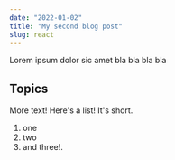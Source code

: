 ```yaml
---
date: "2022-01-02"
title: "My second blog post"
slug: react
---
```


Lorem ipsum dolor sic amet bla bla bla bla

## Topics

More text! Here's a list! It's short.

1. one
2. two
3. and three!.
